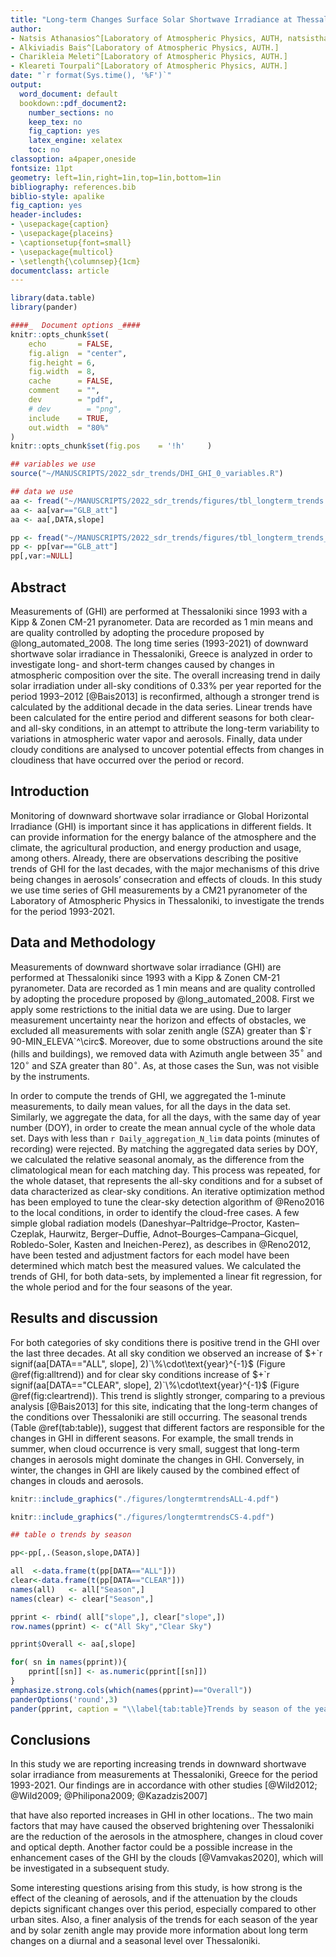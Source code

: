 ```yaml
---
title: "Long-term Changes Surface Solar Shortwave Irradiance at Thessaloniki, Greece under Clear- and All-sky Conditions"
author:
- Natsis Athanasios^[Laboratory of Atmospheric Physics, AUTH, natsisthanasis@gmail.com]
- Alkiviadis Bais^[Laboratory of Atmospheric Physics, AUTH.]
- Charikleia Meleti^[Laboratory of Atmospheric Physics, AUTH.]
- Kleareti Tourpali^[Laboratory of Atmospheric Physics, AUTH.]
date: "`r format(Sys.time(), '%F')`"
output:
  word_document: default
  bookdown::pdf_document2:
    number_sections: no
    keep_tex: no
    fig_caption: yes
    latex_engine: xelatex
    toc: no
classoption: a4paper,oneside
fontsize: 11pt
geometry: left=1in,right=1in,top=1in,bottom=1in
bibliography: references.bib
biblio-style: apalike
fig_caption: yes
header-includes:
- \usepackage{caption}
- \usepackage{placeins}
- \captionsetup{font=small}
- \usepackage{multicol}
- \setlength{\columnsep}{1cm}
documentclass: article
---
```


```r
library(data.table)
library(pander)

####_  Document options _####
knitr::opts_chunk$set(
	echo       = FALSE,
	fig.align  = "center",
	fig.height = 6,
	fig.width  = 8,
	cache      = FALSE,
	comment    = "",
	dev        = "pdf",
	# dev        = "png",
	include    = TRUE,
	out.width  = "80%"
)
knitr::opts_chunk$set(fig.pos    = '!h'     )

## variables we use
source("~/MANUSCRIPTS/2022_sdr_trends/DHI_GHI_0_variables.R")

## data we use
aa <- fread("~/MANUSCRIPTS/2022_sdr_trends/figures/tbl_longterm_trends.dat")
aa <- aa[var=="GLB_att"]
aa <- aa[,DATA,slope]

pp <- fread("~/MANUSCRIPTS/2022_sdr_trends/figures/tbl_longterm_trends_season.dat")
pp <- pp[var=="GLB_att"]
pp[,var:=NULL]

```

## Abstract

Measurements of (GHI) are performed at Thessaloniki since 1993 with a Kipp & Zonen CM-21 pyranometer. Data are recorded as 1 min means and are quality controlled by adopting the procedure proposed by @long_automated_2008. The long time series (1993-2021) of downward shortwave solar irradiance in Thessaloniki, Greece is analyzed in order to investigate long- and short-term changes caused by changes in atmospheric composition over the site. The overall increasing trend in daily solar irradiation under all-sky conditions of 0.33% per year reported for the period 1993--2012 [@Bais2013] is reconfirmed, although a stronger trend is calculated by the additional decade in the data series. Linear trends have been calculated for the entire period and different seasons for both clear- and all-sky conditions, in an attempt to attribute the long-term variability to variations in atmospheric water vapor and aerosols. Finally, data under cloudy conditions are analysed to uncover potential effects from changes in cloudiness that have occurred over the period or record.

## Introduction

Monitoring of downward shortwave solar irradiance or Global Horizontal Irradiance (GHI) is important since it has applications in different fields. It can provide information for the energy balance of the atmosphere and the climate, the agricultural production, and energy production and usage, among others. Already, there are observations describing the positive trends of GHI for the last decades, with the major mechanisms of this drive being changes in aerosols' consecration and effects of clouds. In this study we use time series of GHI measurements by a CM21 pyranometer of the Laboratory of Atmospheric Physics in Thessaloniki, to investigate the trends for the period 1993-2021.

## Data and Methodology

Measurements of downward shortwave solar irradiance (GHI) are performed at Thessaloniki since 1993 with a Kipp & Zonen CM-21 pyranometer. Data are recorded as 1 min means and are quality controlled by adopting the procedure proposed by @long_automated_2008. First we apply some restrictions to the initial data we are using. Due to larger measurement uncertainty near the horizon and effects of obstacles, we excluded all measurements with solar zenith angle (SZA) greater than $`r 90-MIN_ELEVA`^\circ$. Moreover, due to some obstructions around the site (hills and buildings), we removed data with Azimuth angle between $35^\circ$ and $120^\circ$ and SZA greater than $80^\circ$. As, at those cases the Sun, was not visible by the instruments.

In order to compute the trends of GHI, we aggregated the 1-minute measurements, to daily mean values, for all the days in the data set. Similarly, we aggregate the data, for all the days, with the same day of year number (DOY), in order to create the mean annual cycle of the whole data set. Days with less than `r Daily_aggregation_N_lim` data points (minutes of recording) were rejected. By matching the aggregated data series by DOY, we calculated the relative seasonal anomaly, as the difference from the climatological mean for each matching day. This process was repeated, for the whole dataset, that represents the all-sky conditions and for a subset of data characterized as clear-sky conditions. An iterative optimization method has been employed to tune the clear-sky detection algorithm of @Reno2016 to the local conditions, in order to identify the cloud-free cases. A few simple global radiation models (Daneshyar--Paltridge--Proctor, Kasten--Czeplak, Haurwitz, Berger--Duffie, Adnot--Bourges--Campana--Gicquel, Robledo-Soler, Kasten and Ineichen-Perez), as describes in @Reno2012, have been tested and adjustment factors for each model have been determined which match best the measured values. We calculated the trends of GHI, for both data-sets, by implemented a linear fit regression, for the whole period and for the four seasons of the year.


## Results and discussion

For both categories of sky conditions there is positive trend in the GHI over the last three decades. At all sky condition we observed an increase of $+`r signif(aa[DATA=="ALL", slope], 2)`\%\cdot\text{year}^{-1}$ (Figure \@ref(fig:alltrend)) and for clear sky conditions increase of $+`r signif(aa[DATA=="CLEAR", slope], 2)`\%\cdot\text{year}^{-1}$ (Figure \@ref(fig:cleartrend)). This trend is slightly stronger, comparing to a previous analysis [@Bais2013] for this site, indicating that the long-term changes of the conditions over Thessaloniki are still occurring. The seasonal trends (Table \@ref(tab:table)), suggest that different factors are responsible for the changes in GHI in different seasons. For example, the small trends in summer, when cloud occurrence is very small, suggest that long-term changes in aerosols might dominate the changes in GHI. Conversely, in winter, the changes in GHI are likely caused by the combined effect of changes in clouds and aerosols.

```r
knitr::include_graphics("./figures/longtermtrendsALL-4.pdf")
```

```r
knitr::include_graphics("./figures/longtermtrendsCS-4.pdf")
```

```r
## table o trends by season

pp<-pp[,.(Season,slope,DATA)]

all  <-data.frame(t(pp[DATA=="ALL"]))
clear<-data.frame(t(pp[DATA=="CLEAR"]))
names(all)   <- all["Season",]
names(clear) <- clear["Season",]

pprint <- rbind( all["slope",], clear["slope",])
row.names(pprint) <- c("All Sky","Clear Sky")

pprint$Overall <- aa[,slope] 

for( sn in names(pprint)){
    pprint[[sn]] <- as.numeric(pprint[[sn]])
}
emphasize.strong.cols(which(names(pprint)=="Overall"))
panderOptions('round',3)
pander(pprint, caption = "\\label{tab:table}Trends by season of the year, for clear and all sky conditions. The statistical significance of all trends is greater than $99\\%$.")

```

## Conclusions

In this study we are reporting increasing trends in downward shortwave solar irradiance from measurements at Thessaloniki, Greece for the period 1993-2021. Our findings are in accordance with other studies [@Wild2012; @Wild2009; @Philipona2009; @Kazadzis2007]

that have also reported increases in GHI in other locations.. The two main factors that may have caused the observed brightening over Thessaloniki are the reduction of the aerosols in the atmosphere, changes in cloud cover and optical depth. Another factor could be a possible increase in the enhancement cases of the GHI by the clouds [@Vamvakas2020], which will be investigated in a subsequent study.

Some interesting questions arising from this study, is how strong is the effect of the cleaning of aerosols, and if the attenuation by the clouds depicts significant changes over this period, especially compared to other urban sites. Also, a finer analysis of the trends for each season of the year and by solar zenith angle may provide more information about long term changes on a diurnal and a seasonal level over Thessaloniki.

\newpage
